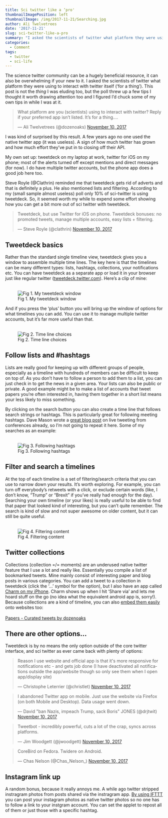 ```yaml
---
title: Sci twitter like a ‘pro'
thumbnailImagePosition: left
thumbnailImage: /img/2017-11-21/Searching.jpg
author: Ali Twelvetrees
date: '2017-11-21'
slug: sci-twitter-like-a-pro
summary: "I asked the scientists of twitter what platform they were using to interact with twitter itself ('for a thing')."
categories:
  - Comment
tags:
  - twitter
  - sci-life
---
```


The science twitter community can be a hugely beneficial resource, it can also be overwhelming if your new to it. I asked the scientists of twitter what platform they were using to interact with twitter itself ('for a thing'). This post is not the *thing* I was eluding too, but the poll threw up a few tips I thought it worth drawing attention too and I figured I'd chuck some of my own tips in while I was at it.

<blockquote class="twitter-tweet" data-partner="tweetdeck"><p lang="en" dir="ltr">What platform are you (scientists) using to interact with twitter? Reply if your preferred app isn’t listed. It’s for a thing....</p>&mdash; Ali Twelvetrees (@dozenoaks) <a href="https://twitter.com/dozenoaks/status/928916995147485185?ref_src=twsrc%5Etfw">November 10, 2017</a></blockquote>
<script async src="https://platform.twitter.com/widgets.js" charset="utf-8"></script>

I was kind of surprised by this result. A few years ago no one used the native twitter app (it was useless). A sign of how much twitter has grown and how much effort they've put in to closing off their API.

My own set up: tweetdeck on my laptop at work, twitter for iOS on my phone; most of the alerts turned off except mentions and direct messages (for now). I do have multiple twitter accounts, but the phone app does a good job here too.

Steve Royle (@Clathrin) reminded me that tweetdeck gets rid of adverts and that is definitely a plus. He also mentioned lists and filtering. According to my (small sample almost useless) poll only 10% of sci-twitter is using tweetdeck. So, it seemed worth my while to expend some effort showing how you can get a bit more out of sci twitter with tweetdeck.

<blockquote class="twitter-tweet" data-conversation="none" data-cards="hidden" data-partner="tweetdeck"><p lang="en" dir="ltr">Tweetdeck, but use Twitter for iOS on phone. Tweetdeck bonuses: no promoted tweets, manage multiple accounts, easy lists + filtering.</p>&mdash; Steve Royle (@clathrin) <a href="https://twitter.com/clathrin/status/928923586441695233?ref_src=twsrc%5Etfw">November 10, 2017</a></blockquote>

## Tweetdeck basics
Rather than the standard single timeline view, tweetdeck gives you a window to assemble multiple time lines. The key here is that the timelines can be many different types: lists, hashtags, collections, your notifications etc. You can have tweetdeck as a separate app or load it in your browser just like regular twitter ([tweetdeck.twitter.com](tweetdeck.twitter.com)). Here's a clip of mine:  
<br />

![Fig 1. My tweetdeck window](/img/2017-11-21/my_window.jpg)

And if you press the 'plus' button you will bring up the window of options for what timelines you can add. You can use it to manage multiple twitter accounts, but it's far more useful than that.  
<br />

![Fig 2. Time line choices](/img/2017-11-21/Time_line_choices.jpg)

## Follow lists and #hashtags
Lists are really good for keeping up with different groups of people, especially as a timeline with hundreds of members can be difficult to keep on top of. As you don't have to follow a person to add them to a list, you can just check in to get the news in a given area. Your lists can also be public or private. A good example might be to make a list of accounts that tweet papers you're often interested in, having them together in a short list means your less likely to miss something.

By clicking on the search button you can also create a time line that follows search strings or hashtags. This is particularly great for following meeting hashtags. Dave Mason wrote a [great blog post](https://blogandlog.wordpress.com/2017/02/21/thoughts-on-livetweeting/) on live tweeting from conferences already, so I'm not going to repeat it here. Some of my searches as an example:  
<br />

![Fig 3. Following hashtags](/img/2017-11-21/Searching.jpg)

## Filter and search a timelines
At the top of each timeline is a set of filtering/search criteria that you can use to narrow down your results. It's worth exploring. For example, you can turn off everybody's retweets with a click, or exclude certain words (like, I don't know, "Trump" or "Brexit" if you've really had enough for the day). Searching your own timeline (or your likes) is really useful to be able to find that paper that looked kind of interesting, but you can't quite remember. The search is kind of slow and not super awesome on older content, but it can still be quite useful.  
<br />

![Fig 4. Filtering content](/img/2017-11-21/filtering.jpg)

## Twitter collections
Collections (collection =/= moments) are an underused native twitter feature that I use a lot and really like. Essentially you compile a list of bookmarked tweets. Mine mainly consist of interesting paper and blog posts in various categories. You can add a tweet to a collection in tweetdeck (click the '...' symbol for the option), but I also have an app called [Charm on my iPhone](https://itunes.apple.com/us/app/charm-for-twitter-collect-and-curate-tweets/id1102153379?mt=8). Charm shows up when I hit 'Share via' and lets me hoard stuff on the go (no idea what the equivalent android app is, sorry!). Because collections are a kind of timeline, you can also [embed them easily](https://support.twitter.com/articles/20170071) onto websites too:  
<br />
<div align="center">
<a class="twitter-timeline" data-width="500" data-height="800" data-partner="tweetdeck" data-theme="light" href="https://twitter.com/dozenoaks/timelines/816639402940231680?ref_src=twsrc%5Etfw">Papers - Curated tweets by dozenoaks</a> <script async src="https://platform.twitter.com/widgets.js" charset="utf-8"></script></div>

## There are other options...
Tweetdeck is by no means the only option outside of the core twitter interface, and sci twitter as ever came back with plenty of options:  

<blockquote class="twitter-tweet" data-conversation="none" data-cards="hidden" data-partner="tweetdeck"><p lang="en" dir="ltr">Reason I use website and official app is that it&#39;s more responsive for notifications etc - and gets job done (I have deactivated all notifications outside the app/website though so only see them when I open app/display site)</p>&mdash; Christophe Leterrier (@christlet) <a href="https://twitter.com/christlet/status/928923294052638720?ref_src=twsrc%5Etfw">November 10, 2017</a></blockquote>
<script async src="https://platform.twitter.com/widgets.js" charset="utf-8"></script>
<blockquote class="twitter-tweet" data-conversation="none" data-cards="hidden" data-partner="tweetdeck"><p lang="en" dir="ltr">I abandoned Twitter app on mobile. Just use the website via Firefox (on both Mobile and Desktop). Data usage went down.</p>&mdash; David &quot;ban Nazis, impeach Trump, sack Boris&quot; JONES (@drjtwit) <a href="https://twitter.com/drjtwit/status/928919433703231488?ref_src=twsrc%5Etfw">November 10, 2017</a></blockquote>
<script async src="https://platform.twitter.com/widgets.js" charset="utf-8"></script>
<blockquote class="twitter-tweet" data-conversation="none" data-cards="hidden" data-partner="tweetdeck"><p lang="en" dir="ltr">Tweetbot - incredibly powerful, cuts a lot of the crap, syncs across platforms.</p>&mdash; Jim Woodgett (@jwoodgett) <a href="https://twitter.com/jwoodgett/status/928991888006352898?ref_src=twsrc%5Etfw">November 10, 2017</a></blockquote>
<script async src="https://platform.twitter.com/widgets.js" charset="utf-8"></script>
<blockquote class="twitter-tweet" data-conversation="none" data-cards="hidden" data-partner="tweetdeck"><p lang="en" dir="ltr">CoreBird on Fedora. Twidere on Android.</p>&mdash; Chas Nelson (@Chas_Nelson_) <a href="https://twitter.com/Chas_Nelson_/status/928944578991976448?ref_src=twsrc%5Etfw">November 10, 2017</a></blockquote>
<script async src="https://platform.twitter.com/widgets.js" charset="utf-8"></script>

## Instagram link up
A random bonus, because it really annoys me. A while ago twitter stripped instragram photos from posts shared via the instragram app. [By using IFTTT](https://ifttt.com/applets/28398722d-post-your-instagram-photos-as-native-twitter-photos) you can post your instagram photos as native twitter photos so no one has to follow a link to your instgram account. You can set the applet to repost all of them or just those with a specific hashtag.